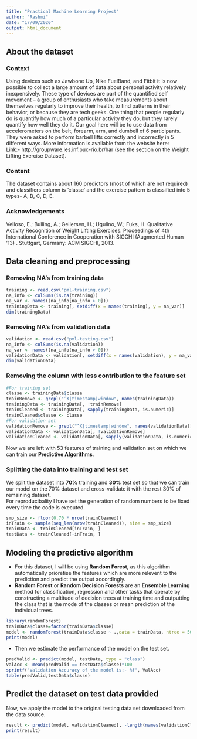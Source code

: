 ```yaml
---
title: "Practical Machine Learning Project"
author: "Rashmi"
date: "17/09/2020"
output: html_document
---
```


## About the dataset

### Context  
Using devices such as Jawbone Up, Nike FuelBand, and Fitbit it is now possible to collect a large amount of data about personal activity relatively inexpensively. These type of devices are part of the quantified self movement – a group of enthusiasts who take measurements about themselves regularly to improve their health, to find patterns in their behavior, or because they are tech geeks. One thing that people regularly do is quantify how much of a particular activity they do, but they rarely quantify how well they do it. Our goal here will be to use data from accelerometers on the belt, forearm, arm, and dumbell of 6 participants. They were asked to perform barbell lifts correctly and incorrectly in 5 different ways. More information is available from the website here:  
Link:- http://groupware.les.inf.puc-rio.br/har (see the section on the Weight Lifting Exercise Dataset).  

### Content  
The dataset contains about 160 predictors (most of which are not required) and classifiers column is 'classe' and the exercise pattern is classified into 5 types- A, B, C, D, E.  

### Acknowledgements  
Velloso, E.; Bulling, A.; Gellersen, H.; Ugulino, W.; Fuks, H. Qualitative Activity Recognition of Weight Lifting Exercises. Proceedings of 4th International Conference in Cooperation with SIGCHI (Augmented Human '13) . Stuttgart, Germany: ACM SIGCHI, 2013.

## Data cleaning and preprocessing

### Removing NA's from training data  
```r
training <- read.csv("pml-training.csv")
na_info <- colSums(is.na(training))
na_var <- names((na_info[na_info > 0]))
trainingData <- training[, setdiff(x = names(training), y = na_var)]
dim(trainingData)
```

### Removing NA's from validation data
```r
validation <- read.csv("pml-testing.csv")
na_info <- colSums(is.na(validation))
na_var <- names((na_info[na_info > 0]))
validationData <- validation[, setdiff(x = names(validation), y = na_var)]
dim(validationData)
```

### Removing the column with less contribution to the feature set  
```r
#For training set
classe <- trainingData$classe
trainRemove <- grepl("^X|timestamp|window", names(trainingData))
trainingData <- trainingData[, !trainRemove]
trainCleaned <- trainingData[, sapply(trainingData, is.numeric)]
trainCleaned$classe <- classe
#For validation set
validationRemove <- grepl("^X|timestamp|window", names(validationData))
validationData <- validationData[, !validationRemove]
validationCleaned <- validationData[, sapply(validationData, is.numeric)]
```
Now we are left with 53 features of training and validation set on which we can train our **Predictive Algorithms**.  

### Splitting the data into training and test set  
We split the dataset into **70%** training and **30%** test set so that we can train our model on the 70% dataset and cross-validate it with the rest 30% of remaining dataset.  
For reproducibality I have set the generation of random numbers to be fixed every time the code is executed.  
```r
smp_size <- floor(0.70 * nrow(trainCleaned))
inTrain <- sample(seq_len(nrow(trainCleaned)), size = smp_size)
trainData <- trainCleaned[inTrain, ]
testData <- trainCleaned[-inTrain, ]
```


## Modeling the predictive algorithm  
- For this dataset, I will be using **Random Forest**, as this algorithm automatically prioretise the features which are more relevent to the prediction and predict the output accordingly.  
- **Random Forest** or **Random Decision Forests** are an **Ensemble Learning** method for classification, regression and other tasks that operate by constructing a multitude of decision trees at training time and outputting the class that is the mode of the classes or mean prediction of the individual trees.  
```r
library(randomForest)
trainData$classe=factor(trainData$classe)
model <- randomForest(trainData$classe ~ .,data = trainData, ntree = 500, mtry = 6, importance = TRUE)
print(model)
```

- Then we estimate the performance of the model on the test set.  
```r
predValid <- predict(model, testData, type = "class")
ValAcc <- mean(predValid == testData$classe)*100
sprintf("Validation Accuracy of the model is:- %f", ValAcc)
table(predValid,testData$classe)
```


## Predict the dataset on test data provided  
Now, we apply the model to the original testing data set downloaded from the data source.  
```r
result <- predict(model, validationCleaned[, -length(names(validationCleaned))])
print(result)
```
